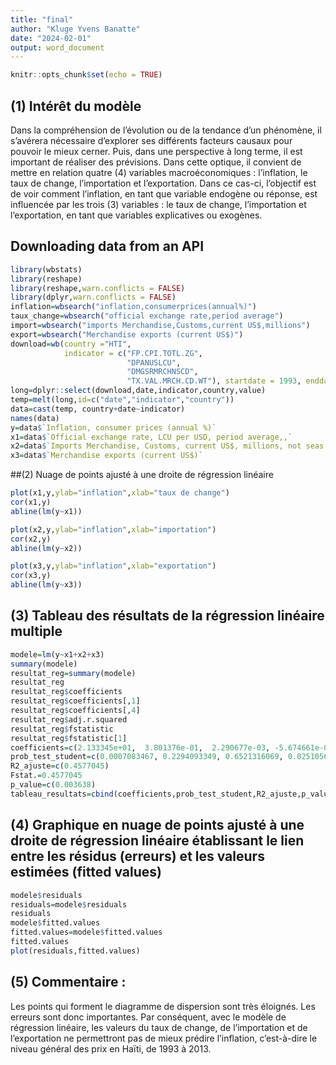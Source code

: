 ```yaml
---
title: "final"
author: "Kluge Yvens Banatte"
date: "2024-02-01"
output: word_document
---
```


```r
knitr::opts_chunk$set(echo = TRUE)
```
## (1) Intérêt du modèle

Dans la compréhension de l’évolution ou de la tendance d’un phénomène, il s’avérera nécessaire d’explorer ses différents facteurs causaux pour pouvoir le mieux cerner. Puis, dans une perspective à long terme, il est important de réaliser des prévisions. Dans cette optique, il convient de mettre en relation quatre (4) variables macroéconomiques : l'inflation, le taux de change, l'importation et l'exportation. Dans ce cas-ci, l’objectif est de voir comment l’inflation, en tant que variable endogène ou réponse, est influencée par les trois (3) variables : le taux de change, l'importation et l'exportation, en tant que variables explicatives ou exogènes.

## Downloading data from an API 

```r
library(wbstats)
library(reshape)
library(reshape,warn.conflicts = FALSE)
library(dplyr,warn.conflicts = FALSE)
inflation=wbsearch("inflation,consumerprices(annual%)")
taux_change=wbsearch("official exchange rate,period average")
import=wbsearch("imports Merchandise,Customs,current US$,millions")
export=wbsearch("Merchandise exports (current US$)")
download=wb(country ="HTI",
            indicator = c("FP.CPI.TOTL.ZG", 
                          "DPANUSLCU",
                          "DMGSRMRCHNSCD",
                          "TX.VAL.MRCH.CD.WT"), startdate = 1993, enddate = 2013)
long=dplyr::select(download,date,indicator,country,value)
temp=melt(long,id=c("date","indicator","country"))
data=cast(temp, country+date~indicator)
names(data)
y=data$`Inflation, consumer prices (annual %)`
x1=data$`Official exchange rate, LCU per USD, period average,,`
x2=data$`Imports Merchandise, Customs, current US$, millions, not seas. adj.`
x3=data$`Merchandise exports (current US$)`
```

##(2) Nuage de points ajusté à une droite de régression linéaire

```r
plot(x1,y,ylab="inflation",xlab="taux de change")
cor(x1,y)
abline(lm(y~x1))
```

```r
plot(x2,y,ylab="inflation",xlab="importation")
cor(x2,y)
abline(lm(y~x2))
```

```r
plot(x3,y,ylab="inflation",xlab="exportation")
cor(x3,y)
abline(lm(y~x3))
```

## (3) Tableau des résultats de la régression linéaire multiple

```r
modele=lm(y~x1+x2+x3)
summary(modele)
resultat_reg=summary(modele)
resultat_reg
resultat_reg$coefficients
resultat_reg$coefficients[,1]
resultat_reg$coefficients[,4]
resultat_reg$adj.r.squared
resultat_reg$fstatistic
resultat_reg$fstatistic[1]
coefficients=c(2.133345e+01,  3.801376e-01,  2.290677e-03, -5.674661e-08)
prob_test_student=c(0.0007083467, 0.2294093349, 0.6521316069, 0.0251056384)
R2_ajuste=c(0.4577045)
Fstat.=0.4577045
p_value=c(0.003638)
tableau_resultats=cbind(coefficients,prob_test_student,R2_ajuste,p_value)

```

## (4) Graphique en nuage de points ajusté à une droite de régression linéaire établissant le lien entre les résidus (erreurs) et les valeurs estimées (fitted values) 

```r
modele$residuals
residuals=modele$residuals
residuals
modele$fitted.values
fitted.values=modele$fitted.values
fitted.values
plot(residuals,fitted.values)
```

## (5) Commentaire :

Les points qui forment le diagramme de dispersion sont très éloignés. Les erreurs sont donc importantes. Par conséquent, avec le modèle de régression linéaire, les valeurs du taux de change, de l’importation et de l’exportation ne permettront pas de mieux prédire l’inflation, c'est-à-dire le niveau général des prix en Haïti, de 1993 à 2013.

